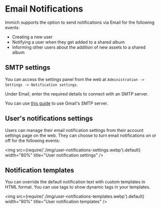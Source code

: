# Email Notifications

Immich supports the option to send notifications via Email for the following events:

- Creating a new user
- Notifying a user when they get added to a shared album
- Informing other users about the addition of new assets to a shared album

## SMTP settings

You can access the settings panel from the web at `Administration -> Settings -> Notification settings`.

Under Email, enter the required details to connect with an SMTP server.

You can use [this guide](/guides/smtp-gmail) to use Gmail's SMTP server.

## User's notifications settings

Users can manage their email notification settings from their account settings page on the web. They can choose to turn email notifications on or off for the following events:

<img src={require('./img/user-notifications-settings.webp').default} width="80%" title="User notification settings" />

## Notification templates

You can override the default notification text with custom templates in HTML format. You can use tags to show dynamic tags in your templates.

<img src={require('./img/user-notifications-templates.webp').default} width="80%" title="User notification templates" />
